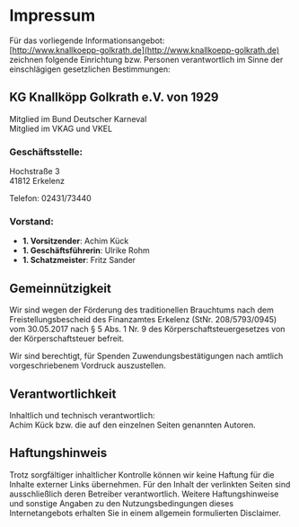 # Impressum

Für das vorliegende Informationsangebot:  
[http://www.knallkoepp-golkrath.de](http://www.knallkoepp-golkrath.de)  
zeichnen folgende Einrichtung bzw. Personen verantwortlich im Sinne der einschlägigen gesetzlichen Bestimmungen:

## KG Knallköpp Golkrath e.V. von 1929

Mitglied im Bund Deutscher Karneval  
Mitglied im VKAG und VKEL

### Geschäftsstelle:

Hochstraße 3  
41812 Erkelenz

Telefon: 02431/73440

### Vorstand:

- **1. Vorsitzender**: Achim Kück
- **1. Geschäftsführerin**: Ulrike Rohm
- **1. Schatzmeister**: Fritz Sander

## Gemeinnützigkeit

Wir sind wegen der Förderung des traditionellen Brauchtums nach dem Freistellungsbescheid des Finanzamtes Erkelenz (StNr. 208/5793/0945) vom 30.05.2017 nach § 5 Abs. 1 Nr. 9 des Körperschaftsteuergesetzes von der Körperschaftsteuer befreit.

Wir sind berechtigt, für Spenden Zuwendungsbestätigungen nach amtlich vorgeschriebenem Vordruck auszustellen.

## Verantwortlichkeit

Inhaltlich und technisch verantwortlich:  
Achim Kück bzw. die auf den einzelnen Seiten genannten Autoren.

## Haftungshinweis

Trotz sorgfältiger inhaltlicher Kontrolle können wir keine Haftung für die Inhalte externer Links übernehmen. Für den Inhalt der verlinkten Seiten sind ausschließlich deren Betreiber verantwortlich. Weitere Haftungshinweise und sonstige Angaben zu den Nutzungsbedingungen dieses Internetangebots erhalten Sie in einem allgemein formulierten Disclaimer.
